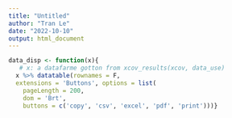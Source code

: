 ```yaml
---
title: "Untitled"
author: "Tran Le"
date: "2022-10-10"
output: html_document
---
```


```r
data_disp <- function(x){
   # x: a datafarme gotton from xcov_results(xcov, data_use)
  x %>% datatable(rownames = F,
  extensions = 'Buttons', options = list(
    pageLength = 200,
    dom = 'Brt',
    buttons = c('copy', 'csv', 'excel', 'pdf', 'print')))}
```

